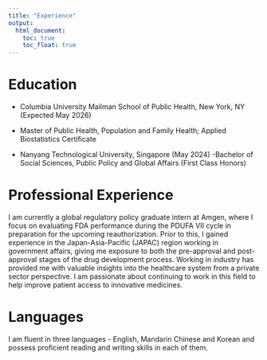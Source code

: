 ```yaml
---
title: "Experience"
output: 
  html_document:
    toc: true
    toc_float: true
---
```


# Education 
- Columbia University Mailman School of Public Health, New York, NY (Expected May 2026)
 - Master of Public Health, Population and Family Health; Applied Biostatistics Certificate 

- Nanyang Technological University, Singapore (May 2024)
 -Bachelor of Social Sciences, Public Policy and Global Affairs (First Class Honors)

# Professional Experience 
I am currently a global regulatory policy graduate intern at Amgen, where I focus on evaluating FDA performance during the PDUFA VII cycle in preparation for the upcoming reauthorization. Prior to this, I gained experience in the Japan-Asia-Pacific (JAPAC) region working in government affairs, giving me exposure to both the pre-approval and post-approval stages of the drug development process. Working in industry has provided me with valuable insights into the healthcare system from a private sector perspective. I am passionate about continuing to work in this field to help improve patient access to innovative medicines.

# Languages
I am fluent in three languages - English, Mandarin Chinese and Korean and possess proficient reading and writing skills in each of them. 





